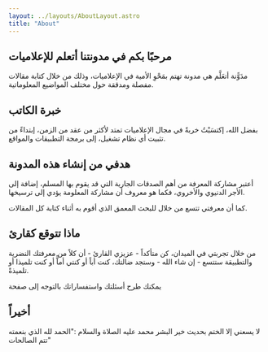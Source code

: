 ```yaml
---
layout: ../layouts/AboutLayout.astro
title: "About"
---
```


## مرحبًا بكم في مدونتنا أتعلم للإعلاميات
مدَوًّنة أتعَلَّم هي مدونة تهتم بمَحْوِ الأمية في الإعلاميات، وذلك من خلال كتابة مقالات مفصلة ومدققة حول مختلف المواضيع المعلوماتية.

## خبرة الكاتب 

بفضل الله، إكتسَبْتُ خربةً في مجال الإعلاميات تمتد لأكثر من عقد من الزمن، إبتداءً من تثبيت أي نظام تشغيل، إلى برمجة التطبيقات والمواقع. 

##  هدفي من إنشاء هذه المدونة

أعتبر مشاركة المعرفة من أهم الصدقات الجارية التي قد يقوم بها المسلم، إضافة إلى الأجر الدنيوي والأخروي، فكما هو معروف أن مشاركة المعلومة يؤدي إلى ترسيخها.

كما أن معرفتي تتسع من خلال للبحث المعمق الذي أقوم به أثناء كتابة كل المقالات. 

## ماذا تتوقع كقارئ

من خلال تجربتي في الميدان، كن متأكداً - عزيزي القارئ - أن كلاً من معرفتك النضرية والتطبيقة ستتسع - إن شاء الله - وستجد ضالتك، كنت أباً أو كنتي أماًّ أو كنت تلميذا أو تلميذةً. 

يمكنك طرح أسئلتك واستفساراتك بالتوجه إلى صفحة <InPostCustomLink href="https://ata3alam.com/contact" linkTitle="التواصل"/>
## أخيراً

لا يسعني إلا الختم بحديث خير البشر محمد عليه الصلاة والسلام :"الحمد لله الذي بنعمته تتم الصالحات"


